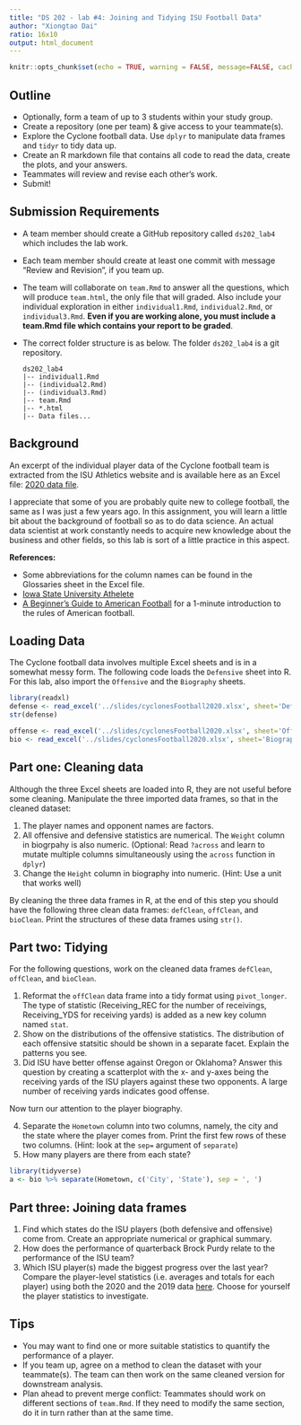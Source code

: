 ```yaml
---
title: "DS 202 - lab #4: Joining and Tidying ISU Football Data"
author: "Xiongtao Dai"
ratio: 16x10
output: html_document
---
```


```r
knitr::opts_chunk$set(echo = TRUE, warning = FALSE, message=FALSE, cache=FALSE)
```

## Outline

- Optionally, form a team of up to 3 students within your study group.
- Create a repository (one per team) & give access to your teammate(s).
- Explore the Cyclone football data. Use `dplyr` to manipulate data frames and `tidyr` to tidy data up. 
- Create an R markdown file that contains all code to read the data, create the plots, and your answers.
- Teammates will review and revise each other's work.
- Submit!


## Submission Requirements

- A team member should create a GitHub repository called `ds202_lab4` which includes the lab work.
- Each team member should create at least one commit with message "Review and Revision", if you team up.
- The team will collaborate on `team.Rmd` to answer all the questions, which will produce `team.html`, the only file that will graded. Also include your individual exploration in either `individual1.Rmd`, `individual2.Rmd`, or `individual3.Rmd`. **Even if you are working alone, you must include a team.Rmd file which contains your report to be graded**.
- The correct folder structure is as below. The folder `ds202_lab4` is a git repository.

    ```
    ds202_lab4
    |-- individual1.Rmd
    |-- (individual2.Rmd)
    |-- (individual3.Rmd)
    |-- team.Rmd
    |-- *.html
    |-- Data files...
    ```

## Background
An excerpt of the individual player data of the Cyclone football team is extracted from the ISU Athletics website and is available here as an Excel file: [2020 data file](https://github.com/xdaiISU/ds202materials/raw/master/slides/cyclonesFootball2020.xlsx).
<!-- [2020 data file](../slides/cyclonesFootball2020.xlsx). -->

I appreciate that some of you are probably quite new to college football, the same as I was just a few years ago. In this assignment, you will learn a little bit about the background of football so as to do data science. An actual data scientist at work constantly needs to acquire new knowledge about the business and other fields, so this lab is sort of a little practice in this aspect.


**References:**

- Some abbreviations for the column names can be found in the Glossaries sheet in the Excel file.
- [Iowa State University Athelete](https://cyclones.com/index.aspx)
- [A Beginner's Guide to American Football](https://www.youtube.com/watch?v=3t6hM5tRlfA) for a 1-minute introduction to the rules of American football.

## Loading Data

The Cyclone football data involves multiple Excel sheets and is in a somewhat messy form. The following code loads the `Defensive` sheet into R. For this lab, also import the `Offensive` and the `Biography` sheets.
```r
library(readxl)
defense <- read_excel('../slides/cyclonesFootball2020.xlsx', sheet='Defensive')
str(defense)
```

```r
offense <- read_excel('../slides/cyclonesFootball2020.xlsx', sheet='Offensive')
bio <- read_excel('../slides/cyclonesFootball2020.xlsx', sheet='Biography')
```

## Part one: Cleaning data
Although the three Excel sheets are loaded into R, they are not useful before some cleaning. Manipulate the three imported data frames, so that in the cleaned dataset: 

1. The player names and opponent names are factors.
2. All offensive and defensive statistics are numerical. The `Weight` column in biogrpahy is also numeric. (Optional: Read `?across` and learn to mutate multiple columns simultaneously using the `across` function in `dplyr`)
3. Change the `Height` column in biography into numeric. (Hint: Use a unit that works well)

By cleaning the three data frames in R, at the end of this step you should have the following three clean data frames: `defClean`, `offClean`, and `bioClean`. Print the structures of these data frames using `str()`.

## Part two: Tidying
For the following questions, work on the cleaned data frames `defClean`, `offClean`, and `bioClean`.

1. Reformat the `offClean` data frame into a tidy format using `pivot_longer`. The type of statistic (Receiving_REC for the number of receivings, Receiving_YDS for receiving yards) is added as a new key column named `stat`. 
2. Show on the distributions of the offensive statistics. The distribution of each offensive statsitic should be shown in a separate facet. Explain the patterns you see.
3. Did ISU have better offense against Oregon or Oklahoma? Answer this question by creating a scatterplot with the x- and y-axes being the receiving yards of the ISU players against these two opponents. A large number of receiving yards indicates good offense. 

  Now turn our attention to the player biography.

4. Separate the `Hometown` column into two columns, namely, the city and the state where the player comes from. Print the first few rows of these two columns. (Hint: look at the `sep=` argument of `separate`)
5. How many players are there from each state?
```r
library(tidyverse)
a <- bio %>% separate(Hometown, c('City', 'State'), sep = ', ')
```

## Part three: Joining data frames

1. Find which states do the ISU players (both defensive and offensive) come from. Create an appropriate numerical or graphical summary.
<!-- 2. Is there a relationship between the player statistics and their positions? -->
3. How does the performance of quarterback Brock Purdy relate to the performance of the ISU team?
4. Which ISU player(s) made the biggest progress over the last year? Compare the player-level statistics (i.e. averages and totals for each player) using both the 2020 and the 2019 data [here](../slides/cyclonesFootball2019.xlsx). 
Choose for yourself the player statistics to investigate.


## Tips
- You may want to find one or more suitable statistics to quantify the performance of a player.
- If you team up, agree on a method to clean the dataset with your teammate(s). The team can then work on the same cleaned version for downstream analysis.
- Plan ahead to prevent merge conflict: Teammates should work on different sections of `team.Rmd`. If they need to modify the same section, do it in turn rather than at the same time. 